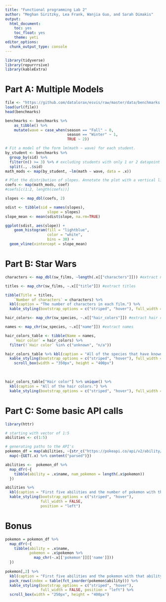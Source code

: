 ```yaml
---
title: "Functional programming Lab 2"
author: "Meghan Siritzky, Lea Frank, Wanjia Guo, and Sarah Dimakis"
output: 
  html_document: 
    toc: yes
    toc_float: yes
    theme: yeti
editor_options: 
  chunk_output_type: console
---
```


```r
library(tidyverse)
library(repurrrsive)
library(kableExtra)
```

# Part A: Multiple Models

```r
file <- "https://github.com/datalorax/esvis/raw/master/data/benchmarks.rda"
load(url(file))
head(benchmarks)

benchmarks <- benchmarks %>%
	as_tibble() %>%
	mutate(wave = case_when(season == "Fall" ~ 0,
	                        season == "Winter" ~ 1,
	                        TRUE ~ 2))

# Fit a model of the form lm(math ~ wave) for each student.
by_student <- benchmarks %>% 
  group_by(sid) %>%
  filter(n() >= 3) %>% # excluding students with only 1 or 2 datapoint from regression.
  split(., .$sid)
math_mods <- map(by_student, ~lm(math ~ wave, data = .x))

# Plot the distribution of slopes. Annotate the plot with a vertical line for the mean.
coefs <- map(math_mods, coef)
#coefs[c(1:2, length(coefs))]

slopes <- map_dbl(coefs, 2)

sdist <- tibble(sid = names(slopes),
                   slope = slopes)
slope_mean <- mean(sdist$slope, na.rm=TRUE)

ggplot(sdist, aes(slope)) +
    geom_histogram(fill = "lightblue",
                   color = "white",
                   bins = 30) +
  geom_vline(xintercept = slope_mean)

```

# Part B: Star Wars

```r

characters <- map_dbl(sw_films, ~length(.x[["characters"]])) #extract number of characters

titles <- map_chr(sw_films, ~.x[["title"]]) #extract titles

tibble(Title = titles,
    `Number of characters` = characters) %>% 
  kbl(caption = "The number of characters in each film.") %>% 
  kable_styling(bootstrap_options = c("striped", "hover"), full_width = FALSE, position = "left")

```


```r
hair_colors<- map_chr(sw_species, ~.x[["hair_colors"]]) #extract hair colors

names <- map_chr(sw_species, ~.x[["name"]]) #extract names

hair_colors_table <- tibble(Name = names,
    `Hair color` = hair_colors) %>% 
  filter(!`Hair color` %in% c("unknown", "n/a"))

hair_colors_table %>% kbl(caption = "All of the species that have known hair colors, including species that are hairless (none).") %>% 
  kable_styling(bootstrap_options = c("striped", "hover"), full_width = FALSE) %>% 
    scroll_box(width = "350px", height = "400px")

```

<br>

```r
hair_colors_table["Hair color"] %>% unique() %>% 
  kbl(caption = "All of the hair colors.") %>% 
  kable_styling(bootstrap_options = c("striped", "hover"), full_width = FALSE, position = "left")

```


# Part C: Some basic API calls


```r
library(httr)

# starting with vector of 1:5
abilities <- c(1:5)

# generating paths to the API's
pokemon_df = map(abilities, ~{str_c("https://pokeapi.co/api/v2/ability/", .x)}) %>% 
  map(~{GET(.x) %>% content("parsed")})

abilities <-  pokemon_df %>% 
  map_dfr(~{
    tibble(ability = .x$name, num_pokemon = length(.x$pokemon))
  })

abilities %>% 
  kbl(caption = "First five abilities and the number of pokemon with that ability.") %>% 
  kable_styling(bootstrap_options = c("striped", "hover"), 
                full_width = FALSE, 
                position = "left")
```

# Bonus

```r

pokemon = pokemon_df %>% 
  map_dfr(~{
    tibble(ability = .x$name, 
           pokemon = .x$pokemon %>% 
             map_chr(~.x[['pokemon']][['name']]))
  })
  
pokemon[,2] %>% 
  kbl(caption = "First five abilities and the pokemon with that ability.") %>% 
  pack_rows(index = table(fct_inorder(pokemon$ability))) %>% 
  kable_styling(bootstrap_options = c("striped", "hover"), 
                full_width = FALSE, position = "left") %>% 
  scroll_box(width = "250px", height = "400px")

```

